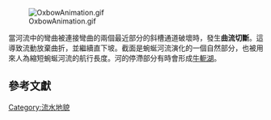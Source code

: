 {{河流系列模板}}

[[File:OxbowAnimation.gif|thumb]]

當河流中的彎曲被連接彎曲的兩個最近部分的斜槽通道破壞時，發生'''曲流切斷'''。這導致流動放棄曲折，並繼續直下坡。截面是蜿蜒河流演化的一個自然部分，也被用來人為縮短蜿蜒河流的航行長度。河的停滯部分有時會形成[[牛軛湖|牛軛湖]]。

== 參考文獻 ==
{{Reflist}}

{{河流形態學}}

[[Category:流水地貌|Category:流水地貌]]